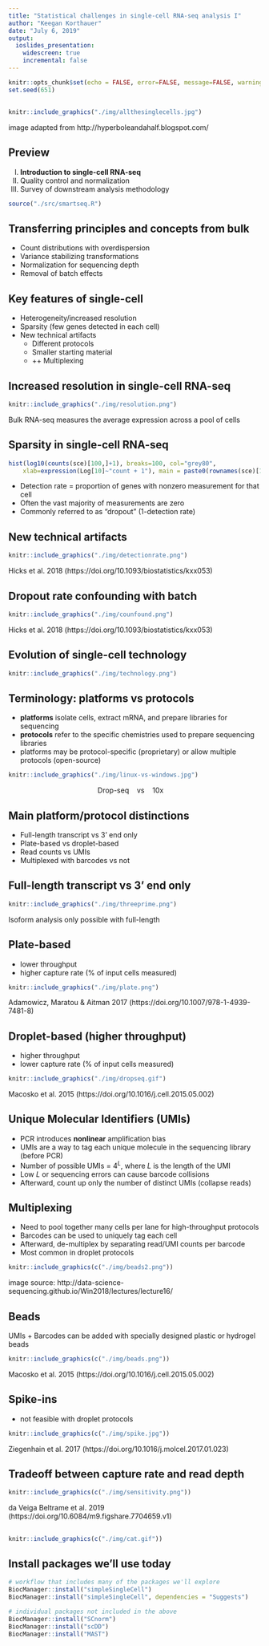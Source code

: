 ```yaml
---
title: "Statistical challenges in single-cell RNA-seq analysis I"
author: "Keegan Korthauer"
date: "July 6, 2019"
output:
  ioslides_presentation:
    widescreen: true
    incremental: false
---
```


```r
knitr::opts_chunk$set(echo = FALSE, error=FALSE, message=FALSE, warning=FALSE)
set.seed(651)
```

## {.smaller}

```r
knitr::include_graphics("./img/allthesinglecells.jpg")
```

image adapted from http://hyperboleandahalf.blogspot.com/

## Preview
<ol type="I">
  <li>**Introduction to single-cell RNA-seq**</li>
  <li>Quality control and normalization</li>
  <li>Survey of downstream analysis methodology</li>
</ol>

```r
source("./src/smartseq.R")
```


## Transferring principles and concepts from bulk

- Count distributions with overdispersion
- Variance stabilizing transformations
- Normalization for sequencing depth
- Removal of batch effects


## Key features of single-cell 

- Heterogeneity/increased resolution
- Sparsity (few genes detected in each cell)
- New technical artifacts
    + Different protocols
    + Smaller starting material 
    + ++ Multiplexing
    
## Increased resolution in single-cell RNA-seq

```r
knitr::include_graphics("./img/resolution.png")
```
Bulk RNA-seq measures the average expression across a pool of cells

## Sparsity in single-cell RNA-seq

```r
hist(log10(counts(sce)[100,]+1), breaks=100, col="grey80", 
    xlab=expression(Log[10]~"count + 1"), main = paste0(rownames(sce)[100]))
```

- Detection rate = proportion of genes with nonzero measurement for that cell
- Often the vast majority of measurements are zero
- Commonly referred to as "dropout" (1-detection rate)

## New technical artifacts

```r
knitr::include_graphics("./img/detectionrate.png")
```
Hicks et al. 2018 (https://doi.org/10.1093/biostatistics/kxx053)

## Dropout rate confounding with batch

```r
knitr::include_graphics("./img/counfound.png")
```
Hicks et al. 2018 (https://doi.org/10.1093/biostatistics/kxx053)


## Evolution of single-cell technology

```r
knitr::include_graphics("./img/technology.png")
```

## Terminology: platforms vs protocols

- __platforms__ isolate cells, extract mRNA, and prepare libraries for sequencing
- __protocols__ refer to the specific chemistries used to prepare sequencing libraries
- platforms may be protocol-specific (proprietary) or allow multiple protocols (open-source)

```r
knitr::include_graphics("./img/linux-vs-windows.jpg")
```
<div style="text-align:center">Drop-seq &nbsp;&nbsp; vs &nbsp;&nbsp; 10x &nbsp; &nbsp; </div>

## Main platform/protocol distinctions

- Full-length transcript vs 3' end only
- Plate-based vs droplet-based
- Read counts vs UMIs
- Multiplexed with barcodes vs not

## Full-length transcript vs 3' end only

```r
knitr::include_graphics("./img/threeprime.png")
```
Isoform analysis only possible with full-length

## Plate-based 

- lower throughput
- higher capture rate (% of input cells measured)
```r
knitr::include_graphics("./img/plate.png")
```
Adamowicz, Maratou & Aitman 2017 (https://doi.org/10.1007/978-1-4939-7481-8)

## Droplet-based (higher throughput)
- higher throughput
- lower capture rate (% of input cells measured)
```r
knitr::include_graphics("./img/dropseq.gif")
```
Macosko et al. 2015 (https://doi.org/10.1016/j.cell.2015.05.002)

## Unique Molecular Identifiers (UMIs)

- PCR introduces **nonlinear** amplification bias
- UMIs are a way to tag each unique molecule in the sequencing library (before PCR)
- Number of possible UMIs = $4^L$, where $L$ is the length of the UMI
- Low $L$ or sequencing errors can cause barcode collisions
- Afterward, count up only the number of distinct UMIs (collapse reads)

## Multiplexing

- Need to pool together many cells per lane for high-throughput protocols
- Barcodes can be used to uniquely tag each cell 
- Afterward, de-multiplex by separating read/UMI counts per barcode
- Most common in droplet protocols

```r
knitr::include_graphics(c("./img/beads2.png"))
```
image source: http://data-science-sequencing.github.io/Win2018/lectures/lecture16/

## Beads

UMIs + Barcodes can be added with specially designed plastic or hydrogel beads

```r
knitr::include_graphics(c("./img/beads.png"))
```
Macosko et al. 2015 (https://doi.org/10.1016/j.cell.2015.05.002)

## Spike-ins

- not feasible with droplet protocols
```r
knitr::include_graphics(c("./img/spike.jpg"))
```

Ziegenhain et al. 2017 (https://doi.org/10.1016/j.molcel.2017.01.023)

## Tradeoff between capture rate and read depth

```r
knitr::include_graphics(c("./img/sensitivity.png"))
```
da Veiga Beltrame et al. 2019 (https://doi.org/10.6084/m9.figshare.7704659.v1)

## 

```r
knitr::include_graphics(c("./img/cat.gif"))
```

## Install packages we'll use today

```r
# workflow that includes many of the packages we'll explore
BiocManager::install("simpleSingleCell")
BiocManager::install("simpleSingleCell", dependencies = "Suggests")

# individual packages not included in the above
BiocManager::install("SCnorm")
BiocManager::install("scDD")
BiocManager::install("MAST")
```
